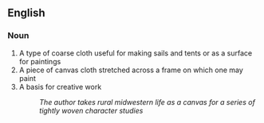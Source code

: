 == English ==

=== Noun ===

# A type of coarse cloth useful for making sails and tents or as a surface for paintings
# A piece of canvas cloth stretched across a frame on which one may paint
# A basis for creative work
#: ''The author takes rural midwestern life as a canvas for a series of tightly woven character studies''